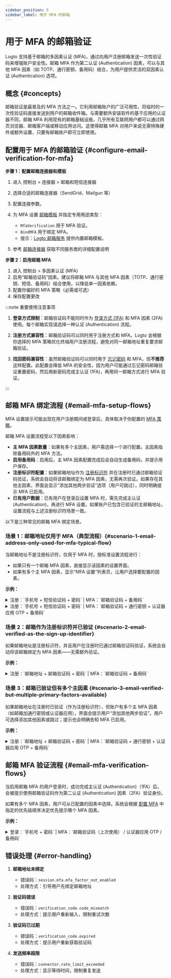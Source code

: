 ```yaml
---
sidebar_position: 5
sidebar_label: 用于 MFA 的邮箱
---
```


# 用于 MFA 的邮箱验证

Logto 支持基于邮箱的多因素认证 (MFA)，通过向用户注册邮箱发送一次性验证码来增强账户安全性。邮箱 MFA 作为第二认证 (Authentication) 因素，可以与其他 MFA 因素（如 TOTP、通行密钥、备用码）结合，为用户提供灵活的双因素认证 (Authentication) 选项。

## 概念 \{#concepts}

邮箱验证是最普及的 MFA 方法之一。它利用邮箱账户的广泛可用性，将临时的一次性验证码直接发送到用户的邮箱收件箱。与需要额外安装软件的基于应用的认证器不同，邮箱 MFA 利用现有的邮箱基础设施，几乎所有互联网用户都可以通过网页浏览器、邮箱客户端或移动应用访问。这使得邮箱 MFA 对用户来说无需特殊硬件或额外设置，只要有邮箱账户即可立即使用。

## 配置用于 MFA 的邮箱验证 \{#configure-email-verification-for-mfa}

**步骤 1：配置邮箱连接器和模板**

1. 进入 <CloudLink to="/connectors/passwordless">控制台 > 连接器 > 邮箱和短信连接器</CloudLink>
2. 选择合适的邮箱连接器（SendGrid、Mailgun 等）
3. 配置连接参数。
4. 为 MFA 设置 [邮箱模板](/connectors/email-connectors/email-templates) 并指定专用用途类型：

   - `MfaVerification` 用于 MFA 验证。
   - `BindMFA` 用于绑定 MFA。
   - 提示：[Logto 邮箱服务](/connectors/email-connectors/built-in-email-service) 提供内置邮箱模板。

5. 参考 [邮箱连接器](/connectors/email-connectors) 获取不同服务商的详细配置说明

**步骤 2：启用邮箱 MFA**

1. 进入 <CloudLink to="/mfa">控制台 > 多因素认证 (MFA)</CloudLink>
2. 启用“邮箱验证码”因素。建议将邮箱 MFA 与其他 MFA 因素（TOTP、通行密钥、短信、备用码）结合使用，以降低单一因素依赖。
3. 配置你偏好的 MFA 策略（必需或可选）
4. 保存配置更改

:::note 重要使用注意事项

1. **登录方式限制**：邮箱验证码不能同时作为 [登录方式 (1FA)](/end-user-flows/sign-up-and-sign-in/sign-in) 和 MFA 因素 (2FA) 使用。每个邮箱实现请选择一种认证 (Authentication) 流程。

2. **注册方式兼容性**：邮箱验证码可以同时用于注册方式和 MFA。Logto 会根据你选择的 MFA 策略优化终端用户注册流程，避免对同一邮箱地址重复要求邮箱验证。

3. **找回密码兼容性**：虽然邮箱验证码可以同时用于 [忘记密码](/end-user-flows/sign-up-and-sign-in/reset-password) 和 MFA，但**不推荐**这样配置。此配置会降低 MFA 的安全性，因为用户可能通过忘记密码邮箱验证重置密码，然后用新密码完成主认证 (1FA)，再用同一邮箱方式进行 MFA 验证。

:::

## 邮箱 MFA 绑定流程 \{#email-mfa-setup-flows}

MFA 设置提示可能出现在用户注册期间或登录后，具体取决于你配置的 [MFA 策略](/end-user-flows/mfa/configure-mfa#global-mfa-configuration)。

邮箱 MFA 设置流程受以下因素影响：

- **主 MFA 因素数量**：如果有多个主因素，用户需选择一个进行配置。主因素指除备用码外的 MFA 方法。
- **启用备用码**：启用后，主 MFA 因素配置完成后会自动生成备用码，并提示用户保存。
- **注册标识符配置**：如果邮箱地址作为 [注册标识符](/end-user-flows/sign-up-and-sign-in/sign-up#set-up-the-sign-up-identifier) 并在注册时已通过邮箱验证码验证，系统会自动将该邮箱绑定为 MFA 因素，无需再次验证。如果存在其他主因素，界面会显示“添加其他两步验证”选项（用户可跳过），同时明确提示 MFA 已启用。
- **已有用户数据**：已有用户在登录后设置 MFA 时，需先完成主认证 (Authentication)，再进行 MFA 设置。如果账户已包含已验证的主邮箱地址，设置流程与上述注册标识符场景一致。

以下是三种常见的邮箱 MFA 绑定场景。

### 场景 1：邮箱地址仅用于 MFA（典型流程）\{#scenario-1-email-address-only-used-for-mfa-typical-flow}

当邮箱地址不是注册标识符，仅用于 MFA 时，按标准设置流程进行：

- 如果只有一个邮箱 MFA 因素，直接显示该因素的设置界面。
- 如果有多个主 MFA 因素，显示“MFA 设置”列表页，让用户选择要配置的因素。

**示例：**

<details>
  <summary>注册：`手机号 + 短信验证码 + 密码` | MFA：`邮箱验证码 + 备用码`</summary>
  <img src="/img/assets/email-mfa-setup-scenario-1-1.png" alt="邮箱 MFA 设置流程 1-1" />
</details>

<details>
  <summary>
    注册：`手机号 + 短信验证码 + 密码` | MFA：`邮箱验证码 + 通行密钥 + 认证器应用 OTP + 备用码`
  </summary>
  <img src="/img/assets/email-mfa-setup-scenario-1-2.png" alt="邮箱 MFA 设置流程 1-2" />
</details>

### 场景 2：邮箱作为注册标识符并已验证 \{#scenario-2-email-verified-as-the-sign-up-identifier}

如果邮箱地址是注册标识符，并且用户在注册时已通过邮箱验证码验证，系统会自动将该邮箱绑定为 MFA 因素——无需额外验证。

**示例：**

<details>
  <summary>注册：`邮箱地址 + 邮箱验证码 + 密码` | MFA：`邮箱验证码 + 备用码`</summary>
  <img src="/img/assets/email-mfa-setup-scenario-2.png" alt="邮箱 MFA 设置流程 2" />
</details>

### 场景 3：邮箱已验证但有多个主因素 \{#scenario-3-email-verified-but-multiple-primary-factors-available}

如果邮箱地址在注册时已验证（作为注册标识符），但账户有多个主 MFA 因素（如邮箱加通行密钥或认证器应用），界面会提示用户“添加其他两步验证”。用户可选择添加其他因素或跳过；提示也会明确告知 MFA 已启用。

**示例：**

<details>
  <summary>
    注册：`邮箱地址 + 邮箱验证码 + 密码` | MFA：`邮箱验证码 + 通行密钥 + 认证器应用 OTP + 备用码`
  </summary>
  <img src="/img/assets/email-mfa-setup-scenario-3.png" alt="邮箱 MFA 设置流程 3" />
</details>

## 邮箱 MFA 验证流程 \{#email-mfa-verification-flows}

当启用邮箱 MFA 的用户登录时，成功完成主认证 (Authentication)（1FA）后，会被提示使用邮箱验证码作为第二认证 (Authentication) 因素（2FA）验证身份。

如果有多个 MFA 因素，用户可从已配置的因素中选择。系统会根据 [配置 MFA](/end-user-flows/mfa/configure-mfa#mfa-verification-flow) 中指定的优先级顺序决定优先提示哪个 MFA 因素。

**示例：**

<details>
  <summary>登录：`手机号 + 密码` | MFA：`邮箱验证码（上次使用） / 认证器应用 OTP / 备用码`</summary>
  <img src="/img/assets/email-mfa-verification-flow.png" alt="邮箱 MFA 验证流程" />
</details>

## 错误处理 \{#error-handling}

1. **邮箱地址未绑定**

   - 错误码：`session.mfa.mfa_factor_not_enabled`
   - 处理方式：引导用户先绑定邮箱地址

2. **验证码错误**

   - 错误码：`verification_code.code_mismatch`
   - 处理方式：提示用户重新输入，限制重试次数

3. **验证码已过期**

   - 错误码：`verification_code.expired`
   - 处理方式：提示用户重新获取验证码

4. **发送频率超限**
   - 错误码：`connector.rate_limit_exceeded`
   - 处理方式：显示等待时间，限制重复发送
